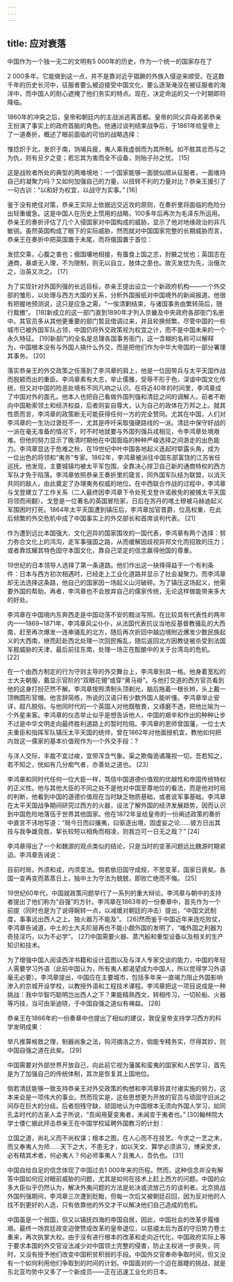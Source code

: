 ```yaml
---
---
---
```

title: 应对衰落
---




中国作为一个独一无二的文明有5 000年的历史，作为一个统一的国家存在了

2 000多年。它能做到这一点，并不是靠对近乎猖獗的外族入侵逆来顺受。在这数千年的历史长河中，征服者要么被迫接受中国文化，要么逐渐淹没在被征服者的海洋中，而中国人的耐心遮掩了他们务实的特点。现在，决定命运的又一个时期即将降临。

1860年的冲突之后，皇帝和朝廷内的主战派逃离首都。皇帝的同父异母弟弟恭亲王扮演了事实上的政府首脑的角色。他通过谈判结束战争后，于1861年给皇帝上了一道奏折，概述了眼前面临的可怕的战略选择：

惟捻炽于北，发炽于南，饷竭兵疲，夷人乘我虚弱而为其所制。如不胜其忿而与之为仇，则有旦夕之变；若忘其为害而全不设备，则贻子孙之忧。 [15]

这是战败者所处的典型的两难境地：一个国家能够一面貌似顺从征服者，一面维持自己的凝聚力吗？又如何加强自己的力量，以扭转不利的力量对比？恭亲王援引了一句古训：“以和好为权宜，以战守为实事。” [16]

鉴于没有绝佳对策，恭亲王实际上依据远交近攻的原则，在奏折里将面临的危险分出轻重缓急。这是中国人在历史上惯用的战略，100多年后再次为毛泽东所运用。恭亲王的奏折评估了几个入侵国家对中国构成的威胁，显示了他对地缘政治的非凡敏锐。虽然英国构成了眼下的实际威胁，然而就对中国国家完整的长期威胁而言，恭亲王在奏折中把英国置于末尾，而将俄国置于首位：

发捻交乘，心腹之害也；俄国壤地相接，有蚕食上国之志，肘腋之忧也；英国志在通商，暴虐无人理，不为限制，则无以自立，肢体之患也。故灭发捻为先，治俄次之，治英又次之。 [17]

为了实现针对外国列强的长远目标，恭亲王提出设立一个新政府机构——一个外交部的雏形，以处理与西方大国的关系，分析外国报纸对中国境外的新闻报道。他很有把握地预测说，这只是应急之需，“一俟清剿结束，与诸国事务由繁转简后，随行裁撤”。 [18]新成立的这一部门直到1890年才列入京畿及中央政府各部衙门名册中。其官员多从其他更重要的部门暂且借调过来，并且轮换频繁。尽管中国的一些城市已被外国军队占领，中国仍将外交政策视为权宜之计，而不是中国未来的一个永久特征。 [19]新部门的全名是总理各国事务衙门，这一含糊的名称可以解释为，中国根本没有与外国人搞什么外交，而是把他们作为中华大帝国的一部分署理其事务。 [20]

落实恭亲王的外交政策之任落到了李鸿章的肩上，他是一位因带兵与太平天国作战而脱颖而出的重臣。李鸿章素有大志，举止儒雅，受辱不形于色，深谙中国文化传统，但又对中国的险恶处境有不同凡响之认识。在将近40年的时间里，李鸿章成了中国对外的面孔。他本人也把自己看做外国列强和清廷之间的调解人。前者不断向中国勒索领土和经济权益，后者则妄自尊大，认为自己的政体在万邦之上。就其性质而言，李鸿章的政策断无可能获得任何一方的完全赞同。尤其在中国，人们对李鸿章的一生功过褒贬不一，尤其是呼吁采取强硬路线的一派。清廷中保守好战的一派在毫无准备的情况下，时不时地就要与外国列强兵戎相见，令李鸿章处境艰难。但他的努力显示了晚清时期他在中国面临的种种严峻选择之间游走的出色能力。李鸿章显达于危难之秋，在19世纪中叶中国各地起义迭起时崭露头角，成为一位出色的将领和“夷务”专家。1862年，李鸿章被派往中国东部富饶的江苏省任巡抚。他发现，主要城镇均被太平军包围，全靠决心捍卫自己新的通商特权的西方军队才免于陷落。李鸿章依照恭亲王奏折里的箴言，同外国军队结为联盟，以消灭共同的敌人，由此奠定了办理夷务权威的地位。在中西联合作战的过程中，李鸿章与戈登建立了工作关系（二人最终因李鸿章下令处死戈登许诺赦免的被捕太平天国将领而闹翻）。戈登是一位著名的英国冒险家，日后在苏丹的喀土穆被马赫迪起义军围困时打死。1864年太平天国遭到镇压后，李鸿章加官晋爵，位高权重，在此后频繁的外交危机中成了中国事实上的外交部长和首席谈判代表。 [21]

作为遭到远比本国强大、文化迥异的国家围攻的一国代表，李鸿章有两个选择：努力弥合文化上的鸿沟，走军事强国之路，从而缓解因歧视异邦文化而招致的压力；或者靠炫耀其特色固守本国文化，靠自己坚定的信念赢得他国的尊重。

19世纪的日本领导人选择了第一条道路。他们作出这一抉择得益于一个有利条件：日本与西方初次相遇时，已经走上工业化道路并显示了社会凝聚力。而李鸿章却无法选择这条路，他自己的国家因一场起义山河破碎。为了镇压这场起义，他需要外国的帮助。再者，李鸿章也不会放弃自己的儒家传统，无论这样做能带来多大的好处。

李鸿章在中国境内东奔西走是中国动荡不安的黯淡写照。在比较具有代表性的两年内——1869~1871年，李鸿章风尘仆仆，从法国代表抗议当地反基督教骚乱的大西南，赶至再次爆发一连串骚乱的北方，随后再次折回中越边境附近爆发少数民族起义的大西南，继而赶赴西北处理一次回民叛乱，随后返回北方因教徒被杀受到法国军舰威胁的天津，最后前往东南，处理一场正在酝酿中的关于台湾岛的危机。 [22]

在一个由西方制定的行为守则主导的外交舞台上，李鸿章别具一格。他身着宽松的士大夫朝服，戴显示官阶的“双眼花翎”或穿“黄马褂”。与他打交道的西方官员看到他的这身打扮茫然不解。李鸿章按照清制头顶剃光，脑后拖着一根长辫，头上戴一顶椭圆形官帽。他言辞简练，所说的汉语只有少数外国人能听懂。李鸿章举止安详，超凡脱俗。与他同时代的一个英国人对他既敬畏，又琢磨不透，把他比喻为一个外星来客。李鸿章的仪态举止似乎是想告诉他人，中国的艰辛和作出的种种让步不过是中华文明走向最终胜利道路上的暂时险阻。李鸿章的恩师曾国藩，一位士大夫重臣和指挥军队镇压太平天国的统帅，曾在1862年对他面授机宜，教他如何把内敛这一儒家的基本价值观作为一个外交手段：?

与洋人交际，丰裁不宜过峻，宜带浑含气象。渠之欺侮诡谲蔑视一切，吾若知之，若不知之，恍如有几分痴气者，亦善处之道也。 [23]

李鸿章和同时代任何一位大臣一样，笃信中国道德价值观的优越性和帝国传统特权的正义性。他与其他大臣的不同之处不是他对中国至尊地位的看法，而是他对时局的判断，他看到中国的道德价值观在当时缺乏物质基础，或者说军事基础。李鸿章在太平天国战争期间研究过西方的火器，设法了解外国的经济发展趋势，因而认识到中国危险地落伍于世界其他国家。他在1872年呈给皇帝的一份阐述政策的奏折中直言不讳地写道：“局今日而曰攘夷，曰驱逐出境，固虚妄之论……彼方日出其技与我争雄竞胜，挈长较短以相角而相凌，则我岂可一日无之哉？” [24]

李鸿章得出了一个和魏源的观点类似的结论，只是当时的变革问题远比魏源时期紧迫。李鸿章告诫说：

目前时局，外须和戎，内须变法。倘若依旧固守成规，不思变革，国家日衰矣。各国一变再变而蒸蒸日上，独中土为守法为兢兢，即败亡绝而不悔。 [25]

19世纪60年代，中国就政策问题举行了一系列的重大辩论。李鸿章与朝中的支持者提出了他们称为“自强”的方针。李鸿章在1863年的一份奏章中，首先作为一个前提（同时也是为了说得婉转一点，以减缓对朝廷的冲击）提出，“中国文武制度，事事远出西人之上。独火器万不能及”。 [26]然而鉴于中国近年来连吃败仗，李鸿章告诫道，中土的士大夫阶层再也不能小觑外国的发明了，“嗤外国之利器为奇技淫巧，以为不必学”。 [27]中国需要火器、蒸汽船和重型设备以及相关的生产知识和技术。

为了增强中国人阅读西洋书籍和设计蓝图以及与洋人专家交谈的能力，中国的年轻人需要学习外语（此前中国认为，所有夷人都渴望成为中国人，所以觉得学习外语毫无必要）。李鸿章提出，中国应在主要城市，包括多年来一直竭力阻止外国影响渗入的京城开设学校，以教授外语和工程技术课程。李鸿章把这一项目说成是一种挑战：我中华智巧聪明岂出西人之下？果能精熟西文，转相传习，一切轮船、火器等巧技，当可由渐迪晓，于中国自强之道似有裨益。 [28]

恭亲王在1866年的一份奏章中也提出了相似的建议，敦促皇帝支持学习西方的科学发明成果：

举凡推算格致之理，制器尚象之法，钩河摘洛之方，倘能专精务实，尽得其妙，则中国自强之道在此矣。 [29]

中国需要对外部世界开放自己，向此前它视为藩属和蛮夷的国家和人民学习，首先是为了加强自己的传统体制，其次是恢复其上国地位。

倘若清廷能够一致支持恭亲王对外交政策的构想和李鸿章将其付诸实施的努力，这本来会是一项伟大的事业。然而现实是，这些思想更为开放的官员与顽固守旧派之间存在巨大的分歧。后者抱残守缺，顽固地认为中国根本无须向外国人学习，如同孔孟时代的古圣人孟子所说，“吾闻用夏变夷者，未闻变于夷者也。” [30]翰林院大学士倭仁据此抨击恭亲王在中国学校延聘外国教习的计划：

立国之道，尚礼义而不尚权谋；根本之图，在人心而不在技艺。今求之一艺之末，而又奉夷人为师……天下之大，不患无才，如以天文、算学必须讲习，博采旁求，必有精其术者，何必夷人？何必师事夷人？且夷人，吾仇也。 [31]

中国自给自足的信念体现了中国过去1 000年来的历程。然而，这种信念并没有解答中国如何应对眼前威胁的问题，尤其是如何在技术上赶上西方的问题。中国的众多大臣似乎仍然认为，解决外夷问题的方法是处决或流放己方的谈判者。北京挑战外国列强期间，李鸿章三次遭到贬黜，但每一次后又被朝廷召回，因为反对他的人找不到更好的人选，只有依靠他的外交才干以解决他们自己造成的危机。

中国虽是一个弱国，但又以镇抚四海的帝国自居，因此，中国社会的改革步履维艰。最终一场宫廷政变迫使赞成改革的皇帝退位，以慈禧太后为首的守旧势力卷土重来，再次执掌大权。由于没有进行根本的改革和走向近代化，中国政府实际上等于要求本国的外交官设法减少对中国领土完整的侵害，防止主权进一步丧失，同时，又没有授予他们改变中国积贫积弱的手段。中国外交官奉命争取时间，但又没有一个如何利用他们争取到的时间的计划。中国面对的一个迫在眉睫的挑战，就是东北亚均势中又多了一个新成员——正在迅速工业化的日本。